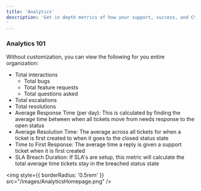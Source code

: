 ```yaml
---
title: 'Analytics'
description: 'Get in depth metrics of how your support, success, and CS organization are performing and how your customers feel about their interactions. Assembly has tons of default and custom analytics dashboards that you have access to
'
---
```

### Analytics 101

Without customization, you can view the following for you entire organization:

- Total interactions
    - Total bugs
    - Total feature requests
    - Total questions asked
- Total escalations 
- Total resolutions
- Average Response Time (per day): This is calculated by finding the average time between when all tickets move from needs response
to the open status 
- Average Resolution Time: The average across all tickets for when a ticket is first created to when it goes to the closed status state
- Time to First Response: The average time a reply is given a support ticket when it is first created
- SLA Breach Duration: If SLA's are setup, this metric will calculate the total average time tickets stay in the breached status state


<img
  style={{ borderRadius: '0.5rem' }}
  src="/images/AnalyticsHomepage.png"
/>

